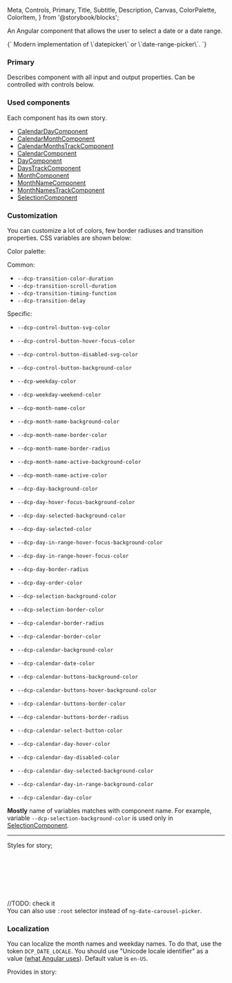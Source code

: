   Meta,
  Controls,
  Primary,
  Title,
  Subtitle,
  Description,
  Canvas,
  ColorPalette,
  ColorItem,
} from '@storybook/blocks';

<Meta of={PickerStories} />
<Title>NgDateCarouselPickerComponent</Title>

<Subtitle>An Angular component that allows the user to select a date or a date range.</Subtitle>

<Description>
  {`
    Modern implementation of \`datepicker\` or \`date-range-picker\`.
  `}
</Description>

### Primary

Describes component with all input and output properties. Can be controlled with controls below.

<Primary />
<Controls of={PickerStories.Primary} />

### Used components

Each component has its own story.

- [CalendarDayComponent](/docs/calendardaycomponent--docs)
- [CalendarMonthComponent](/docs/calendarmonthcomponent--docs)
- [CalendarMonthsTrackComponent](/docs/calendarmonthstrackcomponent--docs)
- [CalendarComponent](/docs/calendarcomponent--docs)
- [DayComponent](/docs/daycomponent--docs)
- [DaysTrackComponent](/docs/daystrackcomponent--docs)
- [MonthComponent](/docs/monthnamecomponent--docs)
- [MonthNameComponent](/docs/monthnamestrackcomponent--docs)
- [MonthNamesTrackComponent](/docs/monthnamestrackcomponent--docs)
- [SelectionComponent](/docs/selectioncomponent--docs)

### Customization

You can customize a lot of colors, few border radiuses and transition properties. CSS variables are shown below:

Color palette:

<ColorPalette>
  <ColorItem
    title="Primary"
    subtitle="CSS variable '--dcp-color-primary'"
    colors={{ Primary: 'hsl(213, 100%, 58%)' }}
  />
  <ColorItem
    title="Secondary"
    subtitle="CSS variable '--dcp-color-secondary'"
    colors={{ Secondary: 'hsla(209, 100%, 50%, 0.09)' }}
  />
  <ColorItem title="Dark" subtitle="CSS variable '--dcp-color-dark'" colors={{ Dark: 'hsl(220, 8%, 15%)' }} />
  <ColorItem
    title="Dark Tint"
    subtitle="CSS variable '--dcp-color-dark-tint'"
    colors={{ DarkTint: 'hsl(220, 5%, 23%)' }}
  />
  <ColorItem title="Medium" subtitle="CSS variable '--dcp-color-medium'" colors={{ Medium: 'hsl(228, 5%, 59%)' }} />
  <ColorItem title="Danger" subtitle="CSS variable '--dcp-color-danger'" colors={{ Danger: 'hsl(359, 100%, 46%)' }} />
  <ColorItem title="White" subtitle="CSS variable '--dcp-color-white'" colors={{ White: 'hsl(0, 0%, 100%)' }} />
</ColorPalette>

Common:

- `--dcp-transition-color-duration`
- `--dcp-transition-scroll-duration`
- `--dcp-transition-timing-function`
- `--dcp-transition-delay`

Specific:

- `--dcp-control-button-svg-color`
- `--dcp-control-button-hover-focus-color`
- `--dcp-control-button-disabled-svg-color`
- `--dcp-control-button-background-color`
- `--dcp-weekday-color`
- `--dcp-weekday-weekend-color`

- `--dcp-month-name-color`
- `--dcp-month-name-background-color`
- `--dcp-month-name-border-color`
- `--dcp-month-name-border-radius`
- `--dcp-month-name-active-background-color`
- `--dcp-month-name-active-color`

- `--dcp-day-background-color`
- `--dcp-day-hover-focus-background-color`
- `--dcp-day-selected-background-color`
- `--dcp-day-selected-color`
- `--dcp-day-in-range-hover-focus-background-color`
- `--dcp-day-in-range-hover-focus-color`
- `--dcp-day-border-radius`
- `--dcp-day-order-color`

- `--dcp-selection-background-color`
- `--dcp-selection-border-color`

- `--dcp-calendar-border-radius`
- `--dcp-calendar-border-color`
- `--dcp-calendar-background-color`
- `--dcp-calendar-date-color`
- `--dcp-calendar-buttons-background-color`
- `--dcp-calendar-buttons-hover-background-color`
- `--dcp-calendar-buttons-border-color`
- `--dcp-calendar-buttons-border-radius`
- `--dcp-calendar-select-button-color`

- `--dcp-calendar-day-hover-color`
- `--dcp-calendar-day-disabled-color`
- `--dcp-calendar-day-selected-background-color`
- `--dcp-calendar-day-in-range-background-color`
- `--dcp-calendar-day-color`

**Mostly** name of variables matches with component name. For example, variable `--dcp-selection-background-color`
is used only in [SelectionComponent](/docs/selectioncomponent--docs).

---

<Canvas of={PickerStories.Customization} />

Styles for story;

```css
ng-date-carousel-picker {
  --dcp-control-button-svg-color: purple;
  --dcp-weekday-color: blue;
  --dcp-month-name-border-color: orange;
  --dcp-month-name-active-background-color: orange;
}
```

//TODO: check it  
You can also use `:root` selector instead of `ng-date-carousel-picker`.

### Localization

You can localize the month names and weekday names. To do that, use the token `DCP_DATE_LOCALE`.
You should use "Unicode locale identifier" as a value ([what Angular uses](https://angular.io/guide/i18n-common-locale-id)).
Default value is `en-US`.

<Canvas of={PickerStories.Localization} />

Provides in story:

```ts
providers: [{ provide: DCP_DATE_LOCALE, useValue: 'es-ES' }],
```
